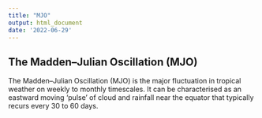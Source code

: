 ```yaml
---
title: "MJO"
output: html_document
date: '2022-06-29'
---
```



## The Madden--Julian Oscillation (MJO) 

The Madden--Julian Oscillation (MJO) is the major fluctuation in tropical weather on weekly to monthly timescales. It can be characterised as an eastward moving 'pulse' of cloud and rainfall near the equator that typically recurs every 30 to 60 days.
